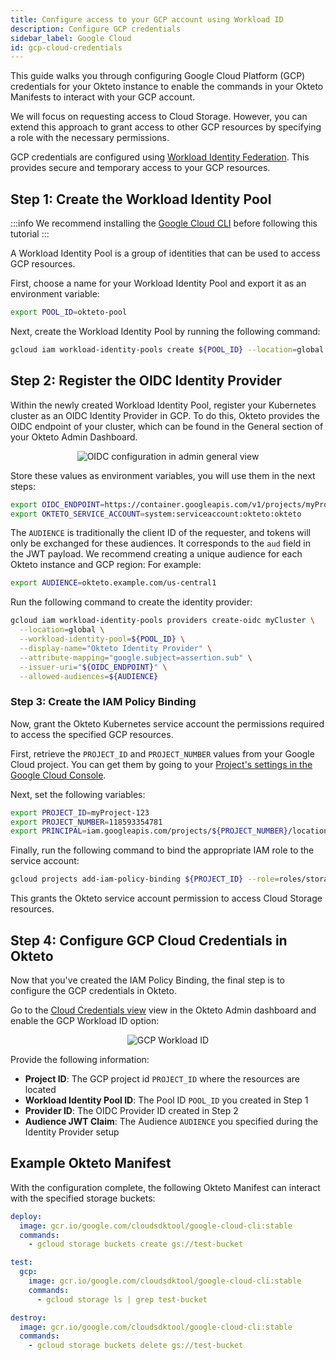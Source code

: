 ```yaml
---
title: Configure access to your GCP account using Workload ID
description: Configure GCP credentials
sidebar_label: Google Cloud
id: gcp-cloud-credentials
---
```



This guide walks you through configuring Google Cloud Platform (GCP) credentials for your Okteto instance to enable the commands in your Okteto Manifests to interact with your GCP account.

We will focus on requesting access to Cloud Storage. However, you can extend this approach to grant access to other GCP resources by specifying a role with the necessary permissions.

GCP credentials are configured using [Workload Identity Federation](https://cloud.google.com/iam/docs/workload-identity-federation).
This provides secure and temporary access to your GCP resources.

## Step 1: Create the Workload Identity Pool

:::info
We recommend installing the [Google Cloud CLI](https://cloud.google.com/sdk/docs/install) before following this tutorial
:::

A Workload Identity Pool is a group of identities that can be used to access GCP resources.

First, choose a name for your Workload Identity Pool and export it as an environment variable:

```bash
export POOL_ID=okteto-pool
```

Next, create the Workload Identity Pool by running the following command:

```bash
gcloud iam workload-identity-pools create ${POOL_ID} --location=global --display-name="Okteto pool"
```

## Step 2: Register the OIDC Identity Provider

Within the newly created Workload Identity Pool, register your Kubernetes cluster as an OIDC Identity Provider in GCP.
To do this, Okteto provides the OIDC endpoint of your cluster, which can be found in the General section of your Okteto Admin Dashboard.

<p align="center">
  <Image
    src={require("@site/static/img/amazon-ecr-oidc-config.png").default}
    alt="OIDC configuration in admin general view"
  />
</p>

Store these values as environment variables, you will use them in the next steps:

```bash
export OIDC_ENDPOINT=https://container.googleapis.com/v1/projects/myProject/locations/us-central1/clusters/myCluster
export OKTETO_SERVICE_ACCOUNT=system:serviceaccount:okteto:okteto
```

The `AUDIENCE` is traditionally the client ID of the requester, and tokens will only be exchanged for these audiences.
It corresponds to the `aud` field in the JWT payload. We recommend creating a unique audience for each Okteto instance and GCP region:
For example:

```bash
export AUDIENCE=okteto.example.com/us-central1
```

Run the following command to create the identity provider:

```bash
gcloud iam workload-identity-pools providers create-oidc myCluster \
  --location=global \
  --workload-identity-pool=${POOL_ID} \
  --display-name="Okteto Identity Provider" \
  --attribute-mapping="google.subject=assertion.sub" \
  --issuer-uri="${OIDC_ENDPOINT}" \
  --allowed-audiences=${AUDIENCE}
```

### Step 3: Create the IAM Policy Binding

Now, grant the Okteto Kubernetes service account the permissions required to access the specified GCP resources.

First, retrieve the `PROJECT_ID` and `PROJECT_NUMBER` values from your Google Cloud project. You can get them by going to your [Project's settings in the Google Cloud Console](https://console.cloud.google.com/iam-admin/settings).

Next, set the following variables:

```bash
export PROJECT_ID=myProject-123
export PROJECT_NUMBER=118593354781
export PRINCIPAL=iam.googleapis.com/projects/${PROJECT_NUMBER}/locations/global/workloadIdentityPools/${POOL_ID}/subject/${OKTETO_SERVICE_ACCOUNT}
```

Finally, run the following command to bind the appropriate IAM role to the service account:

```bash
gcloud projects add-iam-policy-binding ${PROJECT_ID} --role=roles/storage.admin --member=principal://${PRINCIPAL} --condition=None
```

This grants the Okteto service account permission to access Cloud Storage resources.

## Step 4: Configure GCP Cloud Credentials in Okteto

Now that you've created the IAM Policy Binding, the final step is to configure the GCP credentials in Okteto.

Go to the [Cloud Credentials view](index.mdx) view in the Okteto Admin dashboard and enable the GCP Workload ID option:

<p align="center">
  <Image
    src={require("@site/static/img/gcp-cloud-credentials.png").default}
    alt="GCP Workload ID"
  />
</p>

Provide the following information:

- **Project ID**: The GCP project id `PROJECT_ID` where the resources are located
- **Workload Identity Pool ID**: The Pool ID `POOL_ID` you created in Step 1
- **Provider ID**: The OIDC Provider ID created in Step 2
- **Audience JWT Claim**: The Audience `AUDIENCE` you specified during the Identity Provider setup

## Example Okteto Manifest

With the configuration complete, the following Okteto Manifest can interact with the specified storage buckets:


```yaml
deploy:
  image: gcr.io/google.com/cloudsdktool/google-cloud-cli:stable
  commands:
    - gcloud storage buckets create gs://test-bucket

test:
  gcp:
    image: gcr.io/google.com/cloudsdktool/google-cloud-cli:stable
    commands:
      - gcloud storage ls | grep test-bucket

destroy:
  image: gcr.io/google.com/cloudsdktool/google-cloud-cli:stable
  commands:
    - gcloud storage buckets delete gs://test-bucket
```
